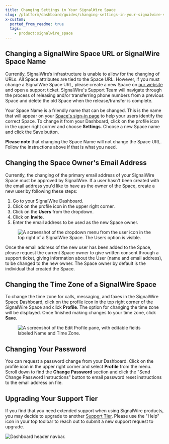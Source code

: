 ```yaml
---
title: Changing Settings in Your SignalWire Space
slug: /platform/dashboard/guides/changing-settings-in-your-signalwire-space
x-custom:
  ported_from_readme: true
  tags:
    - product:signalwire_space
---
```


## Changing a SignalWire Space URL or SignalWire Space Name

Currently, SignalWire’s infrastructure is unable to allow for the changing of URLs. 
All Space attributes are tied to the Space URL. 
However, if you must change a SignalWire Space URL, please create a new Space on [our website](https://signalwire.com/) and open a support ticket. 
SignalWire's Support Team will navigate through the process of releasing and/or transferring phone numbers from a previous Space and delete the old Space when the release/transfer is complete.

Your Space Name is a friendly name that can be changed. 
This is the name that will appear on your [Space's sign-in page](https://id.signalwire.com/spaces) to help your users identify the correct Space. 
To change it from your Dashboard, click on the profile icon in the upper right corner and choose **Settings**. 
Choose a new Space name and click the Save button. 

**Please note** that changing the Space Name will not change the Space URL. 
Follow the instructions above if that is what you need.

## Changing the Space Owner's Email Address

Currently, the changing of the primary email address of your SignalWire Space must be approved by SignalWire. If a user hasn't been created with the email address you'd like to have as the owner of the Space, create a new user by following these steps:

1. Go to your SignalWire Dashboard.
2. Click on the profile icon in the upper right corner.
3. Click on the **Users** from the dropdown.
4. Click on **Invite**.
5. Enter the email address to be used as the new Space owner.

<figure>
  <img
    className="img-800"
    src={require("./f0b1b09-Screen_Shot_2022-01-13_at_4.20.58_PM.webP").default}
    alt="A screenshot of the dropdown menu from the user icon in the top right of a SignalWire Space. The Users option is visible."
  />
</figure>

Once the email address of the new user has been added to the Space, please request the current Space owner to give written consent through a support ticket, giving information about the User (name and email address), to be changed to the new owner. The Space owner by default is the individual that created the Space.

## Changing the Time Zone of a SignalWire Space

To change the time zone for calls, messaging, and faxes in the SignalWire Space Dashboard, click on the profile icon in the top right corner of the SignalWire Space and click **Profile**. The option for changing the time zone will be displayed. Once finished making changes to your time zone, click **Save**.

<figure>
  <img
    className="img-800"
    src={require("./65ebf26-Screen_Shot_2022-01-13_at_4.22.00_PM.webP").default}
    alt="A screenshot of the Edit Profile pane, with editable fields labeled Name and Time Zone."
  />
</figure>

## Changing Your Password

You can request a password change from your Dashboard. Click on the profile icon in the upper right corner and select **Profile** from the menu. Scroll down to find the **Change Password** section and click the "Send Change Password Instructions" button to email password reset instructions to the email address on file.

## Upgrading Your Support Tier

If you find that you need extended support when using SignalWire products, you may decide to upgrade to another [Support Tier](https://signalwire.com/support-plans). Please use the "Help" icon in your top toolbar to reach out to submit a new support request to upgrade.

![Dashboard header navbar.](./space-header.webp)

